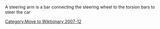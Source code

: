 [[Category:Move to Wiktionary 2007-12]]
A steering arm is a bar connecting the steering wheel to the torsion bars to steer the car